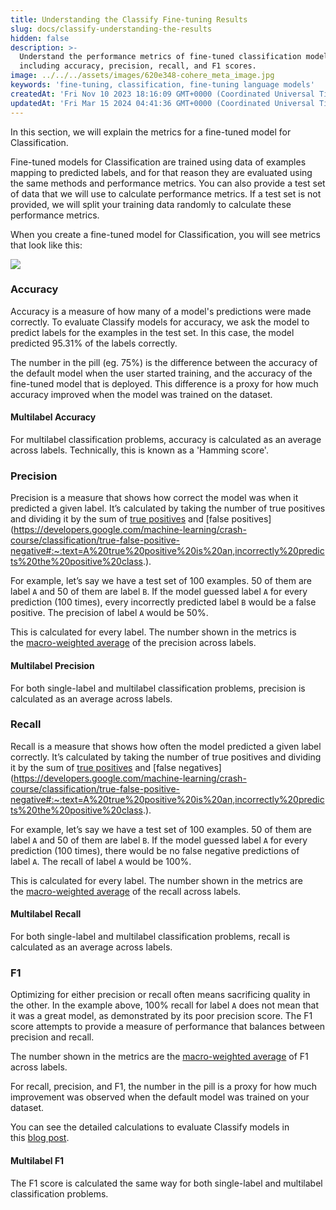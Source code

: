 ```yaml
---
title: Understanding the Classify Fine-tuning Results
slug: docs/classify-understanding-the-results
hidden: false
description: >-
  Understand the performance metrics of fine-tuned classification models,
  including accuracy, precision, recall, and F1 scores.
image: ../../../assets/images/620e348-cohere_meta_image.jpg
keywords: 'fine-tuning, classification, fine-tuning language models'
createdAt: 'Fri Nov 10 2023 18:16:09 GMT+0000 (Coordinated Universal Time)'
updatedAt: 'Fri Mar 15 2024 04:41:36 GMT+0000 (Coordinated Universal Time)'
---
```

In this section, we will explain the metrics for a fine-tuned model for Classification.

Fine-tuned models for Classification are trained using data of examples mapping to predicted labels, and for that reason they are evaluated using the same methods and performance metrics. You can also provide a test set of data that we will use to calculate performance metrics. If a test set is not provided, we will split your training data randomly to calculate these performance metrics.

When you create a fine-tuned model for Classification, you will see metrics that look like this:

<img src='../../../assets/images/58831c2-image.png' />


### Accuracy

Accuracy is a measure of how many of a model's predictions were made correctly. To evaluate Classify models for accuracy, we ask the model to predict labels for the examples in the test set. In this case, the model predicted 95.31% of the labels correctly.

The number in the pill (eg. 75%) is the difference between the accuracy of the default model when the user started training, and the accuracy of the fine-tuned model that is deployed. This difference is a proxy for how much accuracy improved when the model was trained on the dataset.

#### Multilabel Accuracy

For multilabel classification problems, accuracy is calculated as an average across labels. Technically, this is known as a 'Hamming score'.

### Precision

Precision is a measure that shows how correct the model was when it predicted a given label. It’s calculated by taking the number of true positives and dividing it by the sum of [true positives](https://developers.google.com/machine-learning/crash-course/classification/true-false-positive-negative#:~:text=A%20true%20positive%20is%20an,incorrectly%20predicts%20the%20positive%20class.) and [false positives](https://developers.google.com/machine-learning/crash-course/classification/true-false-positive-negative#:~:text=A%20true%20positive%20is%20an,incorrectly%20predicts%20the%20positive%20class.).

For example, let’s say we have a test set of 100 examples. 50 of them are label `A` and 50 of them are label `B`. If the model guessed label `A` for every prediction (100 times), every incorrectly predicted label `B` would be a false positive. The precision of label `A` would be 50%.

This is calculated for every label. The number shown in the metrics is the [macro-weighted average](https://datascience.stackexchange.com/questions/65839/macro-average-and-weighted-average-meaning-in-classification-report) of the precision across labels.

#### Multilabel Precision

For both single-label and multilabel classification problems, precision is calculated as an average across labels.

### Recall

Recall is a measure that shows how often the model predicted a given label correctly. It’s calculated by taking the number of true positives and dividing it by the sum of [true positives](https://developers.google.com/machine-learning/crash-course/classification/true-false-positive-negative#:~:text=A%20true%20positive%20is%20an,incorrectly%20predicts%20the%20positive%20class.) and [false negatives](https://developers.google.com/machine-learning/crash-course/classification/true-false-positive-negative#:~:text=A%20true%20positive%20is%20an,incorrectly%20predicts%20the%20positive%20class.).

For example, let’s say we have a test set of 100 examples. 50 of them are label `A` and 50 of them are label `B`. If the model guessed label `A` for every prediction (100 times), there would be no false negative predictions of label `A`. The recall of label `A` would be 100%.

This is calculated for every label. The number shown in the metrics are the [macro-weighted average](https://datascience.stackexchange.com/questions/65839/macro-average-and-weighted-average-meaning-in-classification-report) of the recall across labels.

#### Multilabel Recall

For both single-label and multilabel classification problems, recall is calculated as an average across labels.

### F1

Optimizing for either precision or recall often means sacrificing quality in the other. In the example above, 100% recall for label `A` does not mean that it was a great model, as demonstrated by its poor precision score. The F1 score attempts to provide a measure of performance that balances between precision and recall.

The number shown in the metrics are the [macro-weighted average](https://datascience.stackexchange.com/questions/65839/macro-average-and-weighted-average-meaning-in-classification-report) of F1 across labels.

For recall, precision, and F1, the number in the pill is a proxy for how much improvement was observed when the default model was trained on your dataset.

You can see the detailed calculations to evaluate Classify models in this [blog post](https://cohere.com/blog/classification-eval-metrics/).

#### Multilabel F1

The F1 score is calculated the same way for both single-label and multilabel classification problems.

